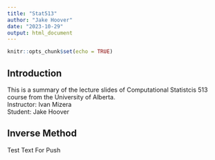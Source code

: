 ```yaml
---
title: "Stat513"
author: "Jake Hoover"
date: "2023-10-29"
output: html_document
---
```


```r
knitr::opts_chunk$set(echo = TRUE)
```

## Introduction 

This is a summary of the lecture slides of Computational Statistcis 513 course from the University of Alberta.  
Instructor: Ivan Mizera  
Student: Jake Hoover  

## Inverse Method 

Test Text For Push



